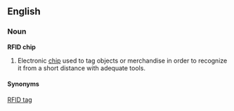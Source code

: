 ==English==
===Noun===
'''RFID chip'''

# Electronic [[chip]] used to tag objects or merchandise in order to recognize it from a short distance with adequate tools.

====Synonyms====
[[RFID tag]]